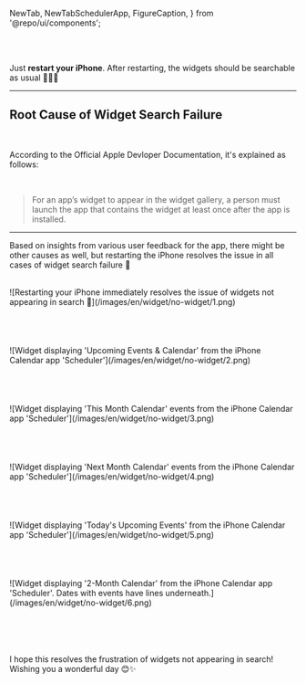   NewTab,
  NewTabSchedulerApp,
  FigureCaption,
} from '@repo/ui/components';

<br />
<br />

Just **restart your iPhone**. After restarting, the widgets should be searchable as usual 🎉🎉🎉

---

## Root Cause of Widget Search Failure

<br />

According to the <NewTab href='https://developer.apple.com/documentation/widgetkit/creating-a-widget-extension/'>Official Apple Devloper Documentation</NewTab>, it's explained as follows:

<br />

> For an app’s widget to appear in the widget gallery, a person must launch the app that contains the widget at least once after the app is installed.

---

Based on insights from various user feedback for the <NewTabSchedulerApp locale='en' /> app, there might be other causes as well, but restarting the iPhone resolves the issue in all cases of widget search failure 🙌

<br />

<FigureCaption caption="Restarting your iPhone immediately resolves the issue of widgets not appearing in search 🎉">
  ![Restarting your iPhone immediately resolves the issue of widgets not appearing in search 🎉](/images/en/widget/no-widget/1.png)
</FigureCaption>

<br />
<br />
<br />
<br />
<br />

<FigureCaption caption="Widget displaying 'Upcoming Events & Calendar' from the iPhone Calendar app 'Scheduler'">
  ![Widget displaying 'Upcoming Events & Calendar' from the iPhone Calendar app 'Scheduler'](/images/en/widget/no-widget/2.png)
</FigureCaption>

<br />
<br />
<br />
<br />
<br />

<FigureCaption caption="Widget displaying 'This Month Calendar' events from the iPhone Calendar app 'Scheduler'">
  ![Widget displaying 'This Month Calendar' events from the iPhone Calendar app 'Scheduler'](/images/en/widget/no-widget/3.png)
</FigureCaption>

<br />
<br />
<br />
<br />
<br />

<FigureCaption caption="Widget displaying 'Next Month Calendar' events from the iPhone Calendar app 'Scheduler'">
  ![Widget displaying 'Next Month Calendar' events from the iPhone Calendar app 'Scheduler'](/images/en/widget/no-widget/4.png)
</FigureCaption>

<br />
<br />
<br />
<br />
<br />

<FigureCaption caption="Widget displaying 'Today's Upcoming Events' from the iPhone Calendar app 'Scheduler'">
  ![Widget displaying 'Today's Upcoming Events' from the iPhone Calendar app 'Scheduler'](/images/en/widget/no-widget/5.png)
</FigureCaption>

<br />
<br />
<br />
<br />
<br />

<FigureCaption caption="Widget displaying '2-Month Calendar' from the iPhone Calendar app 'Scheduler'. Dates with events have lines underneath.">
  ![Widget displaying '2-Month Calendar' from the iPhone Calendar app 'Scheduler'. Dates with events have lines underneath.](/images/en/widget/no-widget/6.png)
</FigureCaption>

<br />
<br />
<br />
<br />
<br />

I hope this resolves the frustration of widgets not appearing in search! Wishing you a wonderful day 😊✨